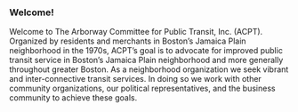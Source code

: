 ### Welcome!

Welcome to The Arborway Committee for Public Transit, Inc. (ACPT). Organized by residents and merchants in Boston’s Jamaica Plain neighborhood in the 1970s, ACPT’s goal is to advocate for improved public transit service in Boston’s Jamaica Plain neighborhood and more generally throughout greater Boston. As a neighborhood organization we seek vibrant and inter-connective transit services. In doing so we work with other community organizations, our political representatives, and the business community to achieve these goals.
